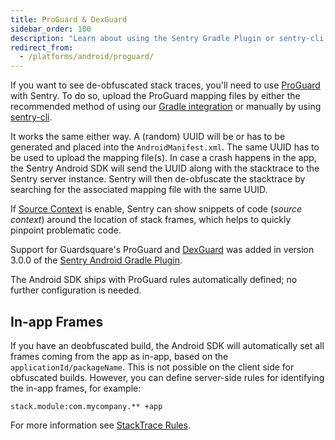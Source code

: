 ```yaml
---
title: ProGuard & DexGuard
sidebar_order: 100
description: "Learn about using the Sentry Gradle Plugin or sentry-cli to upload ProGuard/R8 and DexGuard mappings to Sentry."
redirect_from:
  - /platforms/android/proguard/
---
```


If you want to see de-obfuscated stack traces, you'll need to use [ProGuard](https://www.guardsquare.com/proguard) with Sentry. To do so, upload the ProGuard mapping files by either the recommended method of using our [Gradle integration](/platforms/android/configuration/gradle/) or manually by using [sentry-cli](/product/cli/dif/#proguard-mapping-upload).

It works the same either way. A (random) UUID will be or has to be generated and placed into the `AndroidManifest.xml`. The same UUID has to be used to upload the mapping file(s). In case a crash happens in the app, the Sentry Android SDK will send the UUID along with the stacktrace to the Sentry server instance. Sentry will then de-obfuscate the stacktrace by searching for the associated mapping file with the same UUID.

If [Source Context](/product/enhance-errors/source-context) is enable, Sentry can show snippets of code (_source context_) around the location of stack frames, which helps to quickly pinpoint problematic code.

Support for Guardsquare's ProGuard and [DexGuard](https://www.guardsquare.com/dexguard) was added in version 3.0.0 of the [Sentry Android Gradle Plugin](/platforms/android/configuration/gradle/).

<Note>

The Android SDK ships with ProGuard rules automatically defined; no further configuration is needed.

</Note>

## In-app Frames

If you have an deobfuscated build, the Android SDK will automatically set all frames coming from the app as in-app, based on the `applicationId/packageName`. This is not possible on the client side for obfuscated builds. However, you can define server-side rules for identifying the in-app frames, for example:

```discover {tabTitle:Enhancement Rules}
stack.module:com.mycompany.** +app
```

For more information see [StackTrace Rules](/product/data-management-settings/event-grouping/stack-trace-rules/#mark-in-app-frames).
